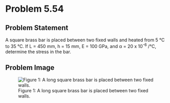 # Problem 5.54 {.unnumbered}

## Problem Statement
A square brass bar is placed between two fixed walls and heated from 5 °C to 35 °C. If L = 450 mm, h = 15 mm, E = 100 GPa, and α = 20 x 10<sup>-6</sup> /°C, determine the stress in the bar.

## Problem Image

![Figure 1: A long square brass bar is placed between two fixed walls. ](images/226.png){fig-alt="A long square brass bar is placed between two fixed walls. The bar has length L. The cross section is square with sides h."}